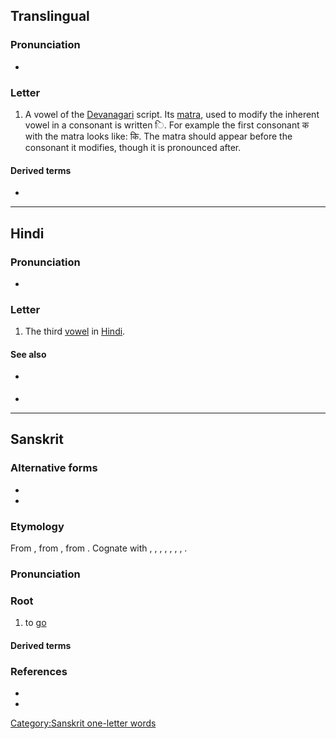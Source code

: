 {{also|ड|ड़|ङ}}
{{character info/new}}
==Translingual==

===Pronunciation===
* {{IPA|/i/|/ɪ/|lang=mul}} {{qualifier|may vary by language}}

===Letter===
{{mul-Deva|i}}

# A vowel of the [[Devanagari]] script. Its [[matra]], used to modify the inherent vowel in a consonant is written &#x093F;. For example the first consonant क with the matra looks like: कि. The matra should appear before the consonant it modifies, though it is pronounced after.

====Derived terms====
* {{l|mul|ि}}

----

==Hindi==

===Pronunciation===
* {{IPA|/ɪ/|/i/|lang=hi}} {{qualifier|at the end of words}}

===Letter===
{{head|hi|letter}}

# The third [[vowel]] in [[Hindi]].

====See also====
* {{sense|matra}} {{l|hi|ि|tr=i}}
* {{list:Devanagari script letters/hi}}

----

==Sanskrit==

===Alternative forms===
* {{l|sa|अय्}}
* {{l|sa|ई}}

===Etymology===
From {{inh|sa|inc-pro|*Hay-|*Hi-}}, from {{inh|sa|iir-pro|*Hay-|*Hi-}}, from {{inh|sa|ine-pro|*h₁ey-|*h₁i-}}. Cognate with {{cog|grc|εἶμι||I go}}, {{cog|gmy|𐀂𐀍𐀳}}, {{cog|la|eo||I go}}, {{cog|peo|𐎠𐎡𐎫𐎡𐎹|tr=aitiy||goes}}, {{cog|xlu|𒄿𒋾|tr=i-ti|ts=iti, idi|t=goes}}, {{cog|hit|𒄿𒄿𒀀𒀜𒋫|tr=i-ya-at-ta|ts=iyatta||goes}}, {{cog|cu|ити}}, {{cog|lt|eiti}}.

===Pronunciation===
{{sa-IPA}}

===Root===
{{head|sa|root}}

# to [[go]]

====Derived terms====
{{der3|sa|{{l|sa|अर्थेत्||active, hasty|tr=arthét}}
|{{l|sa|अय||going|tr=áya}}
|{{l|sa|अयन||road, path|tr=áyana}}
|{{l|sa|आय||arrival, approach|tr=āyá}}
|{{l|sa|आयन||coming, approaching|tr=ā́yana}}
|{{l|sa|आयिन्||coming or hastening near|tr=āyín}}
|{{l|sa|आयु||living, movable|tr=āyú}}
|{{l|sa|इत||gone|tr=itá}}
|{{l|sa|इत्य||to be gone to}}
|{{l|sa|इत्या||going, stepping|tr=ityā́}}
|{{l|sa|इत्वन्||going}}
|{{l|sa|इत्वर||going, walking}}
|{{l|sa|एति||he goes|tr=éti}}
|{{l|sa|एतृ||goer, approacher|tr=etṛ́}}
|{{l|sa|एम||course, way|tr=éma}}
|{{l|sa|एमन्||course, way|tr=éman}}
|{{l|sa|एव||going, moving, speedy, quick|tr=éva}}
|{{l|sa|एतोस्||to go|tr=étos}} 
|{{l|sa|एतवे||to go|tr=étave}}
|{{l|sa| एति ||arrival, approach|tr=éti}}
|{{l|sa| एत ||come near, approached|tr=éta}}
|{{l|sa| एत ||rushing, darting|tr=éta}}
|{{l|sa| एनी ||rushing, darting|tr= enī́}}
|{{l|sa| एत्य ||having come near|tr=étya}}
|{{l|sa| ए ||come near, approach; reach, attain; submit|tr=√e}}
|{{l|sa| प्रे ||come forth, appear; begin; proceed, advance; go forwards; go out|tr=√pre}} 
}}

===References===
* {{R:sa:MW|163}}
* {{R:sa:Whitney Roots|7}}

[[Category:Sanskrit one-letter words]]